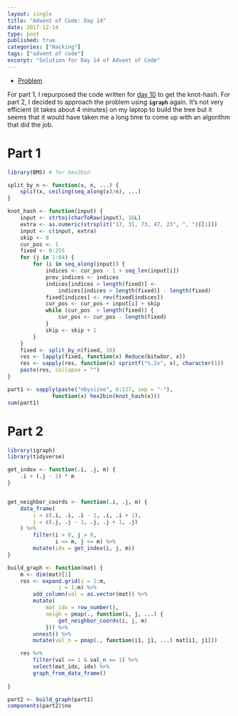 ```yaml
---
layout: single
title: "Advent of Code: Day 14"
date: 2017-12-14
type: post
published: true
categories: ["Hacking"]
tags: ["advent of code"]
excerpt: "Solution for Day 14 of Advent of Code"
---
```


* [Problem](https://adventofcode.com/2017/day/14)


For part 1, I repurposed the code written for [day 10](../advent-day-10) to get the knot-hash. For part 2, I decided to approach the problem using **`igraph`** again. It's not very efficient (it takes about 4 minutes) on my laptop to build the tree but it seems that it would have taken me a long time to come up with an algorithm that did the job.

# Part 1


```r
library(BMS) # for hex2bin

split_by_n <- function(x, n, ...) {
    split(x, ceiling(seq_along(x)/n), ...) 
}

knot_hash <- function(input) {
    input <- strtoi(charToRaw(input), 16L)
    extra <- as.numeric(strsplit("17, 31, 73, 47, 23", ", ")[[1]])
    input <- c(input, extra)
    skip <- 0
    cur_pos <- 1
    fixed <- 0:255
    for (j in 1:64) {
        for (i in seq_along(input)) {
            indices <- cur_pos - 1 + seq_len(input[i])
            prev_indices <- indices
            indices[indices > length(fixed)] <-
                indices[indices > length(fixed)] - length(fixed)
            fixed[indices] <- rev(fixed[indices])
            cur_pos <- cur_pos + input[i] + skip
            while (cur_pos  > length(fixed)) {
                cur_pos <- cur_pos - length(fixed)
            }
            skip <- skip + 1
        }
    }
    fixed <- split_by_n(fixed, 16)
    res <- lapply(fixed, function(x) Reduce(bitwXor, x))
    res <- vapply(res, function(x) sprintf("%.2x", x), character(1))
    paste(res, collapse = "")    
}

part1 <- sapply(paste("nbysizxe", 0:127, sep = "-"),
              function(x) hex2bin(knot_hash(x)))
sum(part1)
```

# Part 2

```r
library(igraph)
library(tidyverse)

get_index <- function(.i, .j, m) {
    .i + (.j - 1) * m
}


get_neighbor_coords <- function(.i, .j, m) {
    data_frame(
        i = c(.i, .i, .i - 1, .i, .i + 1),
        j = c(.j, .j - 1, .j, .j + 1, .j)
    ) %>% 
        filter(i > 0, j > 0,
               i <= m, j <= m) %>%
        mutate(idx = get_index(i, j, m))
}

build_graph <- function(mat) {
    m <- dim(mat)[1]
    res <- expand.grid(i = 1:m,
                j = 1:m) %>%
        add_column(val = as.vector(mat)) %>%
        mutate(
            mat_idx = row_number(), 
            neigh = pmap(., function(i, j, ...) {
                get_neighbor_coords(i, j, m)
            })) %>%
        unnest() %>%
        mutate(val_n = pmap(., function(i1, j1, ...) mat[i1, j1]))

    res %>%
        filter(val == 1 & val_n == 1) %>%
        select(mat_idx, idx) %>% 
        graph_from_data_frame()
    
}

part2 <- build_graph(part1)
components(part2)$no


```
